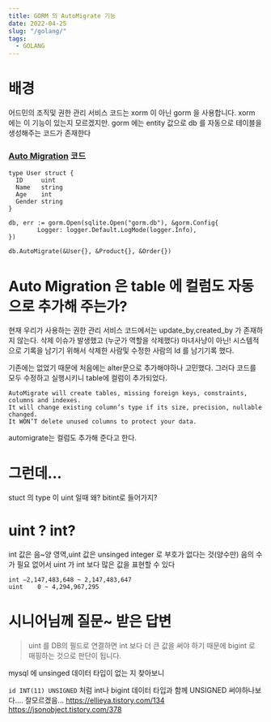 ```yaml
---
title: GORM 의 AutoMigrate 기능 
date: 2022-04-25
slug: "/golang/"
tags:
  - GOLANG
---
```


# 배경

어드민의 조직및 권한 관리 서비스 코드는 xorm 이 아닌 gorm 을 사용합니다.
xorm 에는 이 기능이 있는지 모르겠지만.
gorm 에는 entity 값으로 db 를 자동으로 테이블을 생성해주는 코드가 존재한다


### [Auto Migration](https://gorm.io/docs/migration.html) 코드

```
type User struct {
  ID     uint
  Name   string
  Age    int
  Gender string
}
```
```
db, err := gorm.Open(sqlite.Open("gorm.db"), &gorm.Config{
		Logger: logger.Default.LogMode(logger.Info),
})
  
db.AutoMigrate(&User{}, &Product{}, &Order{})
```

# Auto Migration 은 table 에 컬럼도 자동으로 추가해 주는가?

현재 우리가 사용하는 권한 관리 서비스 코드에서는 update_by,created_by 가 존재하지 않는다.
삭제 이슈가 발생했고 (누군가 역할을 삭제했다)
마녀사냥이 아닌! 시스템적으로 기록을 남기기 위해서 삭제한 사람및 수정한 사람의 Id 를 남기기록 했다.

기존에는 없었기 때문에 처음에는 alter문으로 추가해야하나 고민했다.
그러다 코드를 모두 수정하고 실행시키니 table에 컬럼이 추가되었다.

```
AutoMigrate will create tables, missing foreign keys, constraints, columns and indexes. 
It will change existing column’s type if its size, precision, nullable changed.
It WON’T delete unused columns to protect your data.
```
automigrate는 컬럼도 추가해 준다고 한다.

# 그런데...
stuct 의 type 이 uint 일때 왜? bitint로 들어가지?

# uint ? int?
int 값은 음~양 영역,uint 값은 unsinged integer 로 부호가 없다는 것(양수만)
음의 수가 필요 없어서 uint 가 int 보다 많은 값을 표현할 수 있다
```
int	–2,147,483,648 ~ 2,147,483,647
uint	0 ~ 4,294,967,295
```

# 시니어님께 질문~ 받은 답변
> uint 를 DB의 필드로 연결하면 int 보다 더 큰 값을 써야 하기 때문에 bigint 로 매핑하는 것으로 판단이 됩니다.

mysql 에 unsinged 데이터 타입이 없는 지 찾아보니

`id INT(11) UNSIGNED` 처럼  int나 bigint 데이터 타입과 함께 UNSIGNED 써야하나보다....
잘모르겠음...
https://ellieya.tistory.com/134
https://jsonobject.tistory.com/378



